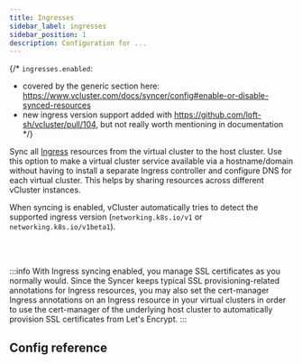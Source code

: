 ```yaml
---
title: Ingresses
sidebar_label: ingresses
sidebar_position: 1
description: Configuration for ...
---
```



{/*
`ingresses.enabled`:
- covered by the generic section here: https://www.vcluster.com/docs/syncer/config#enable-or-disable-synced-resources
- new ingress version support added with https://github.com/loft-sh/vcluster/pull/104, but not really worth mentioning in documentation
*/}

Sync all [Ingress](https://kubernetes.io/docs/concepts/services-networking/ingress/) resources from the virtual cluster to the host cluster. Use this option to make a virtual cluster service available via a hostname/domain without having to install a separate Ingress controller and configure DNS for each virtual cluster. This helps by sharing resources across different vCluster instances.

When syncing is enabled, vCluster automatically tries to detect the supported ingress version (`networking.k8s.io/v1` or `networking.k8s.io/v1beta1`).

<br></br>

:::info
With Ingress syncing enabled, you manage SSL certificates as you normally would. Since the Syncer keeps typical SSL provisioning-related annotations for Ingress resources, you may also set the cert-manager Ingress annotations on an Ingress resource in your virtual clusters in order to use the cert-manager of the underlying host cluster to automatically provision SSL certificates from Let's Encrypt.
:::


## Config reference

<Ingress/>
